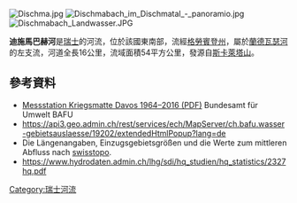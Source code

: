 {{Coord|46.80142|N|9.83771|E|display=title}}
[[Image:Dischma.jpg|right]]
[[Image:Dischmabach_im_Dischmatal_-_panoramio.jpg|right]]
[[Image:Dischmabach_Landwasser.JPG|right]]

'''迪施馬巴赫河'''是[[瑞士|瑞士]]的河流，位於該國東南部，流經[[格勞賓登州|格勞賓登州]]，屬於[[蘭德瓦瑟河_(阿爾布拉河支流)|蘭德瓦瑟河]]的左支流，河道全長16公里，流域面積54平方公里，發源自[[斯卡萊塔山|斯卡萊塔山]]。

==參考資料==
* [https://www.hydrodaten.admin.ch/lhg/sdi/jahrestabellen/2327Q_16.pdf Messstation Kriegsmatte Davos 1964–2016 (PDF)] Bundesamt für Umwelt BAFU
* https://api3.geo.admin.ch/rest/services/ech/MapServer/ch.bafu.wasser-gebietsauslaesse/19202/extendedHtmlPopup?lang=de
* Die Längenangaben, Einzugsgebietsgrößen und die Werte zum mittleren Abfluss nach [https://map.geo.admin.ch swisstopo].
* https://www.hydrodaten.admin.ch/lhg/sdi/hq_studien/hq_statistics/2327hq.pdf

{{Switzerland-geo-stub}}
[[Category:瑞士河流|Category:瑞士河流]]